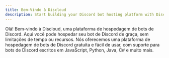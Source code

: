 ```yaml
---
title: Bem-Vindo à Discloud
description: Start building your Discord bot hosting platform with Discloud.
---
```


Olá! Bem-vindo à Discloud, uma plataforma de hospedagem de bots de Discord. Aqui você pode hospedar seu bot de Discord de graça, sem limitações de tempo ou recursos. Nós oferecemos uma plataforma de hospedagem de bots de Discord gratuita e fácil de usar, com suporte para bots de Discord escritos em JavaScript, Python, Java, C# e muito mais.
